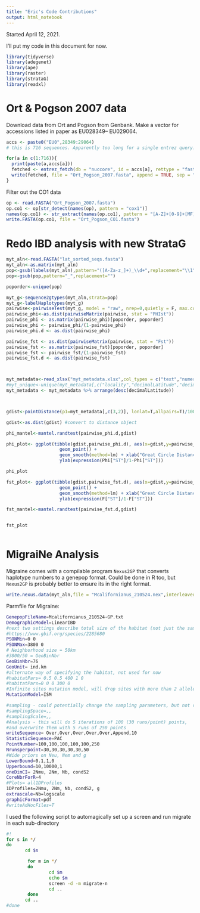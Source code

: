 ```yaml
---
title: "Eric's Code Contributions"
output: html_notebook
---
```


Started April 12, 2021.

I'll put my code in this document for now.

```r
library(tidyverse)
library(adegenet)
library(ape)
library(raster)
library(strataG)
library(readxl)
```

# Ort & Pogson 2007 data

Download data from Ort and Pogson from Genbank. Make a vector for accessions listed in paper as EU028349– EU029064.

```r

accs <- paste0("EU0",28349:29064)
# this is 716 sequences. Apparently too long for a single entrez query. Will do it as a for loop instead.

for(a in c(1:716)){
  print(paste(a,accs[a]))
  fetched <- entrez_fetch(db = "nuccore", id = accs[a], rettype = "fasta")
  write(fetched, file = "Ort_Pogson_2007.fasta", append = TRUE, sep = "\t")
}

```

Filter out the CO1 data

```r

op <- read.FASTA("Ort_Pogson_2007.fasta")
op.co1 <- op[str_detect(names(op), pattern = "cox1")]
names(op.co1) <- str_extract(names(op.co1), pattern = "[A-Z]+[0-9]+[MF]")
write.FASTA(op.co1, file = "Ort_Pogson_CO1.fasta")
```

# Redo IBD analysis with new StrataG

```r
myt_aln<-read.FASTA("lat_sorted_seqs.fasta")
myt_aln<-as.matrix(myt_aln)
pop<-gsub(labels(myt_aln),pattern="([A-Za-z_]+)_\\d+",replacement="\\1")
pop<-gsub(pop,pattern="_",replacement="")

poporder<-unique(pop)

myt_g<-sequence2gtypes(myt_aln,strata=pop)
myt_g<-labelHaplotypes(myt_g)
pairwise<-pairwiseTest(myt_g, model = "raw", nrep=0,quietly = F, max.cores=4)
pairwise_phi<-as.dist(pairwiseMatrix(pairwise, stat = "PHIst"))
pairwise_phi <- as.matrix(pairwise_phi)[poporder, poporder]
pairwise_phi <- pairwise_phi/(1-pairwise_phi)
pairwise_phi.d <- as.dist(pairwise_phi)

pairwise_fst <- as.dist(pairwiseMatrix(pairwise, stat = "Fst"))
pairwise_fst <- as.matrix(pairwise_fst)[poporder, poporder]
pairwise_fst <- pairwise_fst/(1-pairwise_fst)
pairwise_fst.d <- as.dist(pairwise_fst)



myt_metadata<-read_xlsx("myt_metadata.xlsx",col_types = c("text","numeric","numeric"))
#myt_unique<-unique(myt_metadata[,c("locality","decimalLatitude","decimalLongitude")]) #pull out just locality and lat/longs, and get unique values
myt_metadata <- myt_metadata %>% arrange(desc(decimalLatitude))



gdist<-pointDistance(p1=myt_metadata[,c(3,2)], lonlat=T,allpairs=T)/1000 #measure great circle distance between points in kilometers

gdist<-as.dist(gdist) #convert to distance object

phi_mantel<-mantel.randtest(pairwise_phi.d,gdist)

phi_plot<- ggplot(tibble(gdist,pairwise_phi.d), aes(x=gdist,y=pairwise_phi.d)) + 
                    geom_point() + 
                    geom_smooth(method=lm) + xlab("Great Circle Distance(km)") +
                    ylab(expression(Phi["ST"]/1-Phi["ST"]))

phi_plot

fst_plot<- ggplot(tibble(gdist,pairwise_fst.d), aes(x=gdist,y=pairwise_fst.d)) + 
                    geom_point() + 
                    geom_smooth(method=lm) + xlab("Great Circle Distance(km)") +
                    ylab(expression(F["ST"]/1-F["ST"]))

fst_mantel<-mantel.randtest(pairwise_fst.d,gdist)


fst_plot



```

# MigraiNe Analysis

Migraine comes with a compilable program `Nexus2GP` that converts haplotype numbers to a genepop format. Could be done in R too, but `Nexus2GP` is probably better to ensure its in the right format.

```r

write.nexus.data(myt_aln,file = "Mcalifornianus_210524.nex",interleaved=F)

```

Parmfile for Migraine:

```bash

GenepopFileName=Mcalifornianus_210524-GP.txt
DemographicModel=LinearIBD
#next two settings describe total size of the habitat (not just the sampled area), 
#https://www.gbif.org/species/2285680
PSONMin=0 0
PSONMax=3800 0
# Neighborhood size = 50km
#3800/50 = GeoBinNbr
GeoBinNbr=76
GeoUnit= ind.km
#alternate way of specifying the habitat, not used for now
#habitatPars= 0.5 0.5 400 1 0
#habitatPars=0 0 0 300 0
#Infinite sites mutation model, will drop sites with more than 2 alleles
MutationModel=ISM

#sampling - could potentially change the sampling parameters, but not right now
#samplingSpace=,,
#samplingScale=,,
#Analysis - this will do 5 iterations of 100 (30 runs/point) points, 
#and overwrite them with 5 runs of 250 points
writeSequence= Over,Over,Over,Over,Over,Append,10
StatisticSequence=PAC
PointNumber=100,100,100,100,100,250
Nrunsperpoint=30,30,30,30,30,50
#Wide priors on Neu, Nem and g 
LowerBound=0.1,1,0
Upperbound=10,10000,1
oneDimCI= 2Nmu, 2Nm, Nb, condS2
CoreNbrForR=4
#Plots= all1DProfiles
1DProfiles=2Nmu, 2Nm, Nb, condS2, g
extrascale=Nb=logscale
graphicFormat=pdf
#writeAdHocFiles=T
```



I used the following script to automagically set up a screen and run migrate in each sub-directory
```bash
#!
for s in */
do
       cd $s

        for m in */
        do
                cd $m
                echo $m
                screen -d -m migrate-n
                cd ..
        done
       cd ..
#done
```